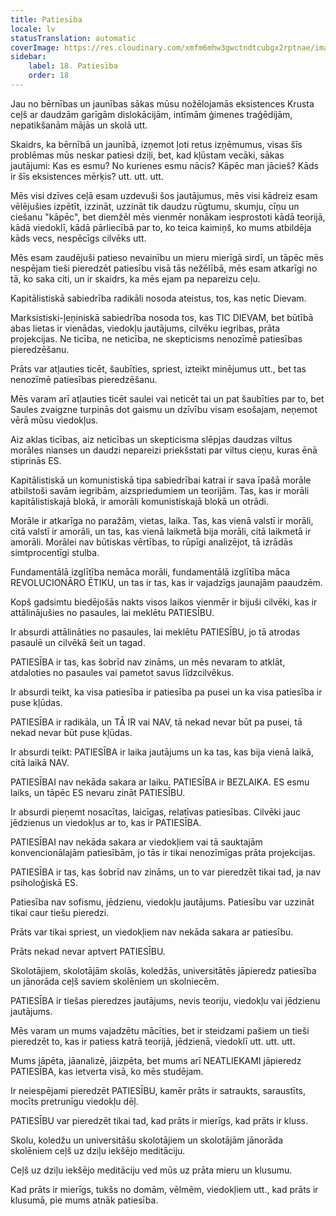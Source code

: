 ```yaml
---
title: Patiesība
locale: lv
statusTranslation: automatic
coverImage: https://res.cloudinary.com/xmfm6mhw3gwctndtcubgx2rptnae/image/upload/v1740337243/small_cover_educacion_fundamental_a051170f1c.webp
sidebar:
    label: 18. Patiesība
    order: 18
---
```

Jau no bērnības un jaunības sākas mūsu nožēlojamās eksistences Krusta ceļš ar daudzām garīgām dislokācijām, intīmām ģimenes traģēdijām, nepatikšanām mājās un skolā utt.

Skaidrs, ka bērnībā un jaunībā, izņemot ļoti retus izņēmumus, visas šīs problēmas mūs neskar patiesi dziļi, bet, kad kļūstam vecāki, sākas jautājumi: Kas es esmu? No kurienes esmu nācis? Kāpēc man jācieš? Kāds ir šīs eksistences mērķis? utt. utt. utt.

Mēs visi dzīves ceļā esam uzdevuši šos jautājumus, mēs visi kādreiz esam vēlējušies izpētīt, izzināt, uzzināt tik daudzu rūgtumu, skumju, cīņu un ciešanu "kāpēc", bet diemžēl mēs vienmēr nonākam iesprostoti kādā teorijā, kādā viedoklī, kādā pārliecībā par to, ko teica kaimiņš, ko mums atbildēja kāds vecs, nespēcīgs cilvēks utt.

Mēs esam zaudējuši patieso nevainību un mieru mierīgā sirdī, un tāpēc mēs nespējam tieši pieredzēt patiesību visā tās nežēlībā, mēs esam atkarīgi no tā, ko saka citi, un ir skaidrs, ka mēs ejam pa nepareizu ceļu.

Kapitālistiskā sabiedrība radikāli nosoda ateistus, tos, kas netic Dievam.

Marksistiski-ļeņiniskā sabiedrība nosoda tos, kas TIC DIEVAM, bet būtībā abas lietas ir vienādas, viedokļu jautājums, cilvēku iegribas, prāta projekcijas. Ne ticība, ne neticība, ne skepticisms nenozīmē patiesības pieredzēšanu.

Prāts var atļauties ticēt, šaubīties, spriest, izteikt minējumus utt., bet tas nenozīmē patiesības pieredzēšanu.

Mēs varam arī atļauties ticēt saulei vai neticēt tai un pat šaubīties par to, bet Saules zvaigzne turpinās dot gaismu un dzīvību visam esošajam, neņemot vērā mūsu viedokļus.

Aiz aklas ticības, aiz neticības un skepticisma slēpjas daudzas viltus morāles nianses un daudzi nepareizi priekšstati par viltus cieņu, kuras ēnā stiprinās ES.

Kapitālistiskā un komunistiskā tipa sabiedrībai katrai ir sava īpašā morāle atbilstoši savām iegribām, aizspriedumiem un teorijām. Tas, kas ir morāli kapitālistiskajā blokā, ir amorāli komunistiskajā blokā un otrādi.

Morāle ir atkarīga no paražām, vietas, laika. Tas, kas vienā valstī ir morāli, citā valstī ir amorāli, un tas, kas vienā laikmetā bija morāli, citā laikmetā ir amorāli. Morālei nav būtiskas vērtības, to rūpīgi analizējot, tā izrādās simtprocentīgi stulba.

Fundamentālā izglītība nemāca morāli, fundamentālā izglītība māca REVOLUCIONĀRO ĒTIKU, un tas ir tas, kas ir vajadzīgs jaunajām paaudzēm.

Kopš gadsimtu biedējošās nakts visos laikos vienmēr ir bijuši cilvēki, kas ir attālinājušies no pasaules, lai meklētu PATIESĪBU.

Ir absurdi attālināties no pasaules, lai meklētu PATIESĪBU, jo tā atrodas pasaulē un cilvēkā šeit un tagad.

PATIESĪBA ir tas, kas šobrīd nav zināms, un mēs nevaram to atklāt, atdaloties no pasaules vai pametot savus līdzcilvēkus.

Ir absurdi teikt, ka visa patiesība ir patiesība pa pusei un ka visa patiesība ir puse kļūdas.

PATIESĪBA ir radikāla, un TĀ IR vai NAV, tā nekad nevar būt pa pusei, tā nekad nevar būt puse kļūdas.

Ir absurdi teikt: PATIESĪBA ir laika jautājums un ka tas, kas bija vienā laikā, citā laikā NAV.

PATIESĪBAI nav nekāda sakara ar laiku. PATIESĪBA ir BEZLAIKA. ES esmu laiks, un tāpēc ES nevaru zināt PATIESĪBU.

Ir absurdi pieņemt nosacītas, laicīgas, relatīvas patiesības. Cilvēki jauc jēdzienus un viedokļus ar to, kas ir PATIESĪBA.

PATIESĪBAI nav nekāda sakara ar viedokļiem vai tā sauktajām konvencionālajām patiesībām, jo tās ir tikai nenozīmīgas prāta projekcijas.

PATIESĪBA ir tas, kas šobrīd nav zināms, un to var pieredzēt tikai tad, ja nav psiholoģiskā ES.

Patiesība nav sofismu, jēdzienu, viedokļu jautājums. Patiesību var uzzināt tikai caur tiešu pieredzi.

Prāts var tikai spriest, un viedokļiem nav nekāda sakara ar patiesību.

Prāts nekad nevar aptvert PATIESĪBU.

Skolotājiem, skolotājām skolās, koledžās, universitātēs jāpieredz patiesība un jānorāda ceļš saviem skolēniem un skolniecēm.

PATIESĪBA ir tiešas pieredzes jautājums, nevis teoriju, viedokļu vai jēdzienu jautājums.

Mēs varam un mums vajadzētu mācīties, bet ir steidzami pašiem un tieši pieredzēt to, kas ir patiess katrā teorijā, jēdzienā, viedoklī utt. utt. utt.

Mums jāpēta, jāanalizē, jāizpēta, bet mums arī NEATLIEKAMI jāpieredz PATIESĪBA, kas ietverta visā, ko mēs studējam.

Ir neiespējami pieredzēt PATIESĪBU, kamēr prāts ir satraukts, saraustīts, mocīts pretrunīgu viedokļu dēļ.

PATIESĪBU var pieredzēt tikai tad, kad prāts ir mierīgs, kad prāts ir kluss.

Skolu, koledžu un universitāšu skolotājiem un skolotājām jānorāda skolēniem ceļš uz dziļu iekšējo meditāciju.

Ceļš uz dziļu iekšējo meditāciju ved mūs uz prāta mieru un klusumu.

Kad prāts ir mierīgs, tukšs no domām, vēlmēm, viedokļiem utt., kad prāts ir klusumā, pie mums atnāk patiesība.


